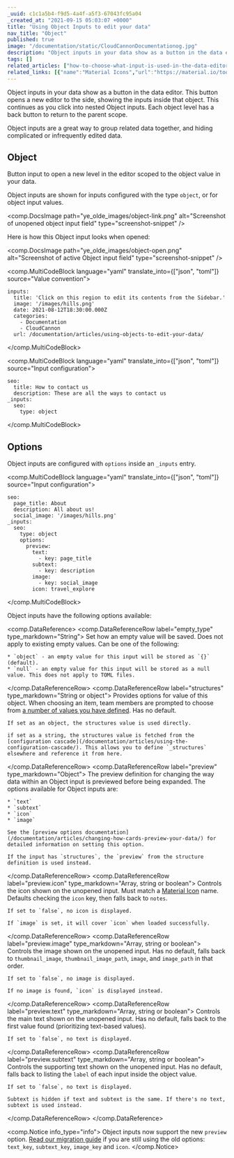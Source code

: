 ```yaml
---
_uuid: c1c1a5b4-f9d5-4a4f-a5f3-67043fc95a04
_created_at: "2021-09-15 05:03:07 +0000"
title: "Using Object Inputs to edit your data"
nav_title: "Object"
published: true
image: "/documentation/static/CloudCannonDocumentationog.jpg"
description: "Object inputs in your data show as a button in the data editor. This button opens a new editor to the side, showing the inputs inside that object. This continues as you click into nested Object inputs. Each object level has a back button to return to the parent scope."
tags: []
related_articles: ["how-to-choose-what-input-is-used-in-the-data-editor","using-the-configuration-cascade","array-structures-reference","defining-what-adds-to-an-array-with-array-structures"]
related_links: [{"name":"Material Icons","url":"https://material.io/tools/icons/"}]
---
```


Object inputs in your data show as a button in the data editor. This button opens a new editor to the side, showing the inputs inside that object. This continues as you click into nested Object inputs. Each object level has a back button to return to the parent scope.

Object inputs are a great way to group related data together, and hiding complicated or infrequently edited data.

## Object
Button input to open a new level in the editor scoped to the object value in your data.

Object inputs are shown for inputs configured with the type `object`, or for object input values.

<comp.DocsImage path="ye_olde_images/object-link.png" alt="Screenshot of unopened object input field" type="screenshot-snippet" />

Here is how this Object input looks when opened:

<comp.DocsImage path="ye_olde_images/object-open.png" alt="Screenshot of active Object input field" type="screenshot-snippet" />

<comp.MultiCodeBlock language="yaml" translate_into={["json", "toml"]} source="Value convention">
```
inputs:
  title: 'Click on this region to edit its contents from the Sidebar.'
  image: '/images/hills.png'
  date: 2021-08-12T18:30:00.000Z
  categories:
    - Documentation
    - CloudCannon
  url: /documentation/articles/using-objects-to-edit-your-data/
```
</comp.MultiCodeBlock>

<comp.MultiCodeBlock language="yaml" translate_into={["json", "toml"]} source="Input configuration">
```
seo:
  title: How to contact us
  description: These are all the ways to contact us
_inputs:
  seo:
    type: object
```
</comp.MultiCodeBlock>

## Options
Object inputs are configured with `options` inside an `_inputs` entry.

<comp.MultiCodeBlock language="yaml" translate_into={["json", "toml"]} source="Input configuration">
```
seo:
  page_title: About
  description: All about us!
  social_image: '/images/hills.png'
_inputs:
  seo:
    type: object
    options:
      preview:
        text:
          - key: page_title
        subtext:
          - key: description
        image:
          - key: social_image
        icon: travel_explore
```
</comp.MultiCodeBlock>

Object inputs have the following options available:

<comp.DataReference>
  <comp.DataReferenceRow label="empty_type" type_markdown="String">
    Set how an empty value will be saved. Does not apply to existing empty values. Can be one of the following:

    * `object` - an empty value for this input will be stored as `{}` (default).
    * `null` - an empty value for this input will be stored as a null value. This does not apply to TOML files.
  </comp.DataReferenceRow>
  <comp.DataReferenceRow label="structures" type_markdown="String or object">
    Provides options for value of this object. When choosing an item, team members are prompted to choose from [a number of values you have defined](/documentation/articles/defining-what-adds-to-an-array-with-array-structures/). Has no default.

    If set as an object, the structures value is used directly.

    if set as a string, the structures value is fetched from the [configuration cascade](/documentation/articles/using-the-configuration-cascade/). This allows you to define `_structures` elsewhere and reference it from here.
  </comp.DataReferenceRow>
  <comp.DataReferenceRow label="preview" type_markdown="Object">
    The preview definition for changing the way data within an Object input is previewed before being expanded. The options available for Object inputs are:

    * `text`
    * `subtext`
    * `icon`
    * `image`

    See the [preview options documentation](/documentation/articles/changing-how-cards-preview-your-data/) for detailed information on setting this option.

    If the input has `structures`, the `preview` from the structure definition is used instead.
  </comp.DataReferenceRow>
  <comp.DataReferenceRow label="preview.icon" type_markdown="Array, string or boolean">
    Controls the icon shown on the unopened input. Must match a [Material Icon](https://material.io/tools/icons/) name. Defaults checking the `icon` key, then falls back to `notes`.

    If set to `false`, no icon is displayed.

    If `image` is set, it will cover `icon` when loaded successfully.
  </comp.DataReferenceRow>
  <comp.DataReferenceRow label="preview.image" type_markdown="Array, string or boolean">
    Controls the image shown on the unopened input. Has no default, falls back to `thumbnail_image`, `thumbnail_image_path`, `image`, and `image_path` in that order.

    If set to `false`, no image is displayed.

    If no image is found, `icon` is displayed instead.
  </comp.DataReferenceRow>
  <comp.DataReferenceRow label="preview.text" type_markdown="Array, string or boolean">
    Controls the main text shown on the unopened input. Has no default, falls back to the first value found (prioritizing text-based values).

    If set to `false`, no text is displayed.
  </comp.DataReferenceRow>
  <comp.DataReferenceRow label="preview.subtext" type_markdown="Array, string or boolean">
    Controls the supporting text shown on the unopened input. Has no default, falls back to listing the `label` of each input inside the object value.

    If set to `false`, no text is displayed.

    Subtext is hidden if text and subtext is the same. If there's no text, subtext is used instead.
  </comp.DataReferenceRow>
</comp.DataReference>

<comp.Notice info_type="info">
  Object inputs now support the new `preview` option. [Read our migration guide](/documentation/articles/migrating-to-preview-options/) if you are still using the old options: `text_key`, `subtext_key`, `image_key` and `icon`.
</comp.Notice>
